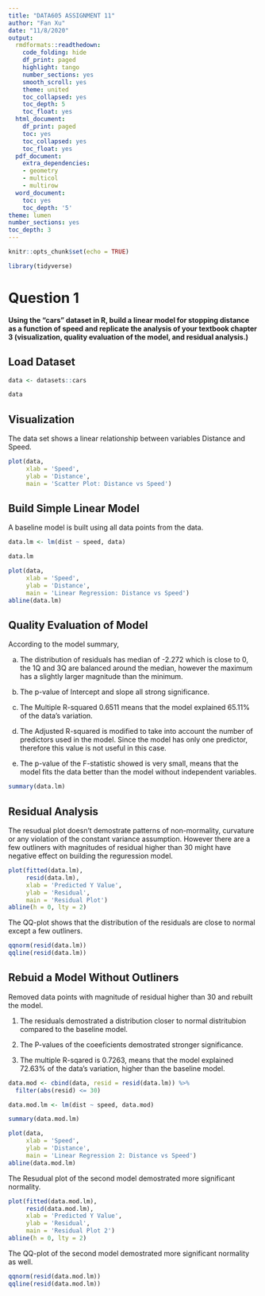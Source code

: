 ---
title: "DATA605 ASSIGNMENT 11"
author: "Fan Xu"
date: "11/8/2020"
output:
  rmdformats::readthedown:
    code_folding: hide
    df_print: paged
    highlight: tango
    number_sections: yes
    smooth_scroll: yes
    theme: united
    toc_collapsed: yes
    toc_depth: 5
    toc_float: yes
  html_document:
    df_print: paged
    toc: yes
    toc_collapsed: yes
    toc_float: yes
  pdf_document:
    extra_dependencies:
    - geometry
    - multicol
    - multirow
  word_document:
    toc: yes
    toc_depth: '5'
theme: lumen
number_sections: yes
toc_depth: 3
---

```{r setup, include=FALSE}
knitr::opts_chunk$set(echo = TRUE)
```


```{r load library, message=FALSE, warning=FALSE}
library(tidyverse)


```

# Question 1

**Using the “cars” dataset in R, build a linear model for stopping distance as a function of speed and replicate the analysis of your textbook chapter 3 (visualization, quality evaluation of the model, and residual analysis.)**

## Load Dataset
```{r load data}
data <- datasets::cars

data
```



## Visualization

The data set shows a linear relationship between variables Distance and Speed.
```{r plot data}
plot(data, 
     xlab = 'Speed', 
     ylab = 'Distance', 
     main = 'Scatter Plot: Distance vs Speed')


```


## Build Simple Linear Model

A baseline model is built using all data points from the data.
```{r}
data.lm <- lm(dist ~ speed, data)

data.lm

plot(data, 
     xlab = 'Speed', 
     ylab = 'Distance', 
     main = 'Linear Regression: Distance vs Speed')
abline(data.lm)
```





## Quality Evaluation of Model

According to the model summary,

a. The distribution of residuals has median of -2.272 which is close to 0, the 1Q and 3Q are balanced around the median, however the maximum has a slightly larger magnitude than the minimum.

b. The p-value of Intercept and slope all strong significance.

c. The Multiple R-squared 0.6511 means that the model explained 65.11% of the data's variation. 

d. The Adjusted R-squared is modified to take into account the number of predictors used in the model. Since the model has only one predictor, therefore this value is not useful in this case.

d. The p-value of the F-statistic showed is very small, means that the model fits the data better than the model without independent variables.
```{r model evaluation}
summary(data.lm)

```


## Residual Analysis

The resudual plot doesn't demostrate patterns of non-mormality, curvature or any violation of the constant variance assumption. However there are a few outliners with magnitudes of residual higher than 30 might have negative effect on building the reguression model.
```{r Residual Analysis}
plot(fitted(data.lm), 
     resid(data.lm),
     xlab = 'Predicted Y Value',
     ylab = 'Residual',
     main = 'Residual Plot')
abline(h = 0, lty = 2)
```

The QQ-plot shows that the distribution of the residuals are close to normal except a few outliners.

```{r qq plot}
qqnorm(resid(data.lm))
qqline(resid(data.lm))
```

## Rebuid a Model Without Outliners

Removed data points with magnitude of residual higher than 30 and rebuilt the model.

1. The residuals demostrated a distribution closer to normal distritubion compared to the baseline model.

2. The P-values of the coeeficients demostrated stronger significance.

3. The multiple R-sqared is 0.7263, means that the model explained 72.63% of the data's variation, higher than the baseline model.


```{r rebuild model}
data.mod <- cbind(data, resid = resid(data.lm)) %>% 
  filter(abs(resid) <= 30)

data.mod.lm <- lm(dist ~ speed, data.mod)

summary(data.mod.lm)
```


```{r plot model 2}
plot(data, 
     xlab = 'Speed', 
     ylab = 'Distance', 
     main = 'Linear Regression 2: Distance vs Speed')
abline(data.mod.lm)

```


The Resudual plot of the second model demostrated more significant normality.
```{r Residual Analysis 2}
plot(fitted(data.mod.lm), 
     resid(data.mod.lm),
     xlab = 'Predicted Y Value',
     ylab = 'Residual',
     main = 'Residual Plot 2')
abline(h = 0, lty = 2)
```

The QQ-plot of the second model demostrated more significant normality as well.
```{r qq plot 2}
qqnorm(resid(data.mod.lm))
qqline(resid(data.mod.lm))
```